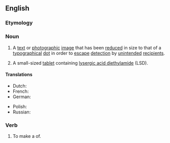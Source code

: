 ==English==
{{wikipedia}}

===Etymology===
{{prefix|micro|dot|lang=en}}

===Noun===
{{en-noun}}

# A [[text]] or [[photographic]] [[image]] that has been [[reduce]]d in size to that of a [[typographical]] [[dot]] in order to [[escape]] [[detection]] by [[unintended]] [[recipient]]s.
# {{lb|en|informal}} A small-sized [[tablet]] containing [[lysergic acid diethylamide]] (LSD).

====Translations====
{{trans-top|image that has been reduced in size to that of a dot}}
* Dutch: {{t|nl|microdot}}
* French: {{t|fr|micropoint}}
* German: {{t|de|Mikropunkt}}
{{trans-mid}}
* Polish: {{t|pl|mikrokropka}}
* Russian: {{t|ru|микроточка}}
{{trans-bottom}}

{{trans-top|small-sized tablet containing lysergic acid diethylamide}}
{{trans-mid}}
{{trans-bottom}}

===Verb===
{{en-verb|microdott}}

# {{lb|en|transitive}} To make a {{l|en|microdot}} of.